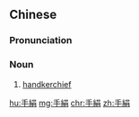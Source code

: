 {{also|手绢}}
==Chinese==
{{zh-forms|s=手绢}}

===Pronunciation===
{{zh-pron
|m=shǒujuàn
|c=sau2 gyun3
|mn=qz,xm,zz:chhiú-kìn
|cat=n
}}

===Noun===
{{zh-noun}}
# [[handkerchief]]

[[hu:手絹]]
[[mg:手絹]]
[[chr:手絹]]
[[zh:手絹]]